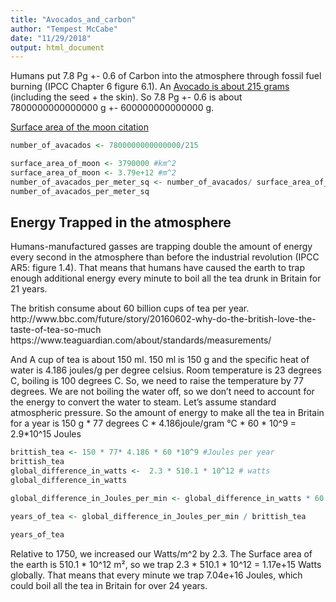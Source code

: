 ```yaml
---
title: "Avocados_and_carbon"
author: "Tempest McCabe"
date: "11/29/2018"
output: html_document
---
```


Humans put 7.8 Pg +- 0.6 of Carbon into the atmosphere through fossil fuel burning (IPCC Chapter 6 figure 6.1). An [Avocado is about 215 grams](http://www.avocadosource.com/CAS_Yearbooks/CAS_68_1984/CAS_1984_PG_109-119.pdf) (including the seed + the skin). So 7.8 Pg +- 0.6 is about 7800000000000000 g +- 600000000000000 g. 

[Surface area of the moon citation](https://www.universetoday.com/20489/moon-compared-to-earth/)

```r

number_of_avacados <- 7800000000000000/215 

surface_area_of_moon <- 3790000 #km^2
surface_area_of_moon <- 3.79e+12 #m^2
number_of_avacados_per_meter_sq <- number_of_avacados/ surface_area_of_moon
number_of_avacados_per_meter_sq

```

## Energy Trapped in the atmosphere


 Humans-manufactured gasses are trapping double the amount of energy every second in the atmosphere than before the industrial revolution (IPCC AR5: figure 1.4). That means that humans have caused the earth to trap enough additional energy every minute to boil all the tea drunk in Britain for 21 years. 

The british consume about 60 billion cups of tea per year. 
http://www.bbc.com/future/story/20160602-why-do-the-british-love-the-taste-of-tea-so-much
https://www.teaguardian.com/about/standards/measurements/


And A cup of tea is about 150 ml.  150 ml is 150 g and the specific heat of water is 4.186 joules/g  per degree celsius. Room temperature is 23 degrees C, boiling is 100 degrees C. So, we need to raise the temperature by 77 degrees. We are not boiling the water off, so we don’t need to account for the energy to convert the water to steam. Let’s assume standard atmospheric pressure. So the amount of energy to make all the tea in Britain for a year is 
150 g * 77 degrees C * 4.186joule/gram °C * 60 * 10^9 = 2.9*10^15 Joules

```r
brittish_tea <- 150 * 77* 4.186 * 60 *10^9 #Joules per year
brittish_tea
global_difference_in_watts <-  2.3 * 510.1 * 10^12 # watts
global_difference_in_watts

global_difference_in_Joules_per_min <- global_difference_in_watts * 60 #joules

years_of_tea <- global_difference_in_Joules_per_min / brittish_tea

years_of_tea
```

Relative to 1750, we increased our Watts/m^2 by 2.3. The Surface area of the earth is 510.1 * 10^12 m², so we trap 2.3 * 510.1 * 10^12 = 1.17e+15 Watts globally. That means that every minute we trap 7.04e+16 Joules, which could boil all the tea in Britain for over 24 years. 

